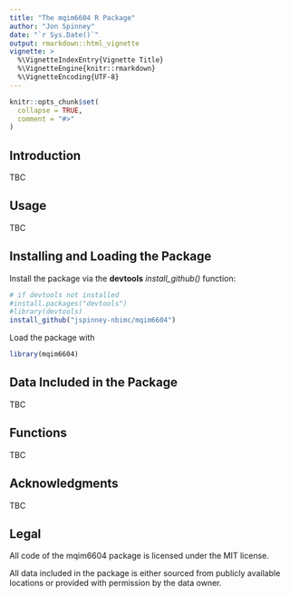 ```yaml
---
title: "The mqim6604 R Package"
author: "Jon Spinney"
date: "`r Sys.Date()`"
output: rmarkdown::html_vignette
vignette: >
  %\VignetteIndexEntry{Vignette Title}
  %\VignetteEngine{knitr::rmarkdown}
  %\VignetteEncoding{UTF-8}
---
```


```r
knitr::opts_chunk$set(
  collapse = TRUE,
  comment = "#>"
)
```

## Introduction

TBC

## Usage

TBC

## Installing and Loading the Package

Install the package via the **devtools** *install_github()* function:

```r
# if devtools not installed
#install.packages("devtools")
#library(devtools)
install_github("jspinney-nbimc/mqim6604")
```

Load the package with

```r
library(mqim6604)
```

## Data Included in the Package

TBC

## Functions

TBC

## Acknowledgments

TBC

## Legal

All code of the mqim6604 package is licensed under the MIT license.

All data included in the package is either sourced from publicly available locations or provided with permission by  the data owner.
